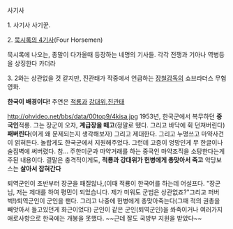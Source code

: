 사기사

1. 사기사 
사기꾼.

2. [[묵시록의 4기사]](Four Horsemen)

묵시록에 나오는, 종말이 다가올때 등장하는 네명의 기사들. 각각 전쟁과 기아나 역병등을 상징한다 카더라

3. 2와는 상관없을 것 같지만, 진관태가 작중에서 언급하는 [[장철]]감독의 쇼브라더스 무협영화.

'''한국이 배경이다!''' 주연은 [[적룡]]과 [[강대위]],[[진관태]]

http://ohvideo.net/bbs/data/00top9/4kisa.jpg
1953년, 한국군에서 복무하던 '''중국인'''적룡. 그는 장군이 오자, '''계급장을 떼고'''(정말로 뗐다. 그리고 바닥에 휙 던져버린다) '''패버린다'''(이게 왜 문제되는지 생각해보자) 그리고 제대한다.
그리고 누명쓰고 마약사건이 얽혀든다. 놀랍게도 한국군에서 지원해주었다. 그런데 고증이 엉망인게 무 한글이나 술집벽에 써버렸다. 참... 주한미군과 마약거래를 하는 중국인 마약조직을 소탕한다는게 주된 내용이다. 결말은 충격적이게도, '''적룡과 강대위가 헌병에게 총맞아서 죽고''' 악당보스는 '''살아서 잡혀간다'''

퇴역군인이 초반부터 장군을 패질않나,(이때 적룡이 한국어를 하는데 어설프다. "장군님, 저는 제대를 하여 평민이 되었습니다. 제가 미워도 군법은 상관없죠?"그리고 퍼버벅!)퇴역군인이 군인을 팬다. 그리고  나중에 헌병에게 총맞아죽는다(그때 적의 권총을 빼앗아서 들고있던게 화근이었다) 군인이 같은 군인(퇴역군인)을 쏴죽이거나 여러가지 애로사항으로 한국에는 개봉을 못했다. ~~근데 잘도 국방부 지원을 받았다~~
